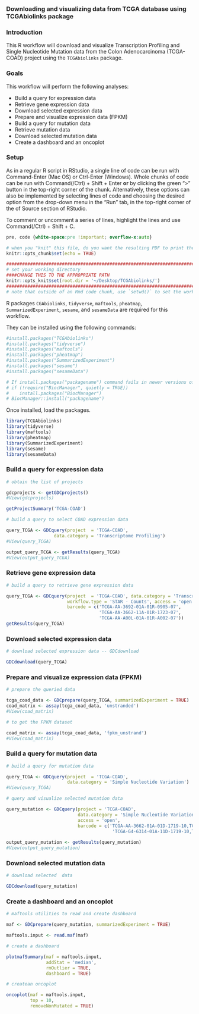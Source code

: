 ### Downloading and visualizing data from TCGA database using TCGAbiolinks package

### Introduction

This R workflow will download and visualize Transcription Profiling and Single Nucleotide Mutation data from the Colon Adenocarcinoma (TCGA-COAD) project using the `TCGAbiolinks` package. 


### Goals

This workflow will perform the following analyses:

-   Build a query for expression data 
-   Retrieve gene expression data 
-   Download selected expression data
-   Prepare and visualize expression data (FPKM) 
-   Build a query for mutation data 
-   Retrieve mutation data 
-   Download selected mutation data
-   Create a dashboard and an oncoplot

### Setup

As in a regular R script in RStudio, a single line of code can be run with Command-Enter (Mac OS) or Ctrl-Enter (Windows). Whole chunks of code can be run with Command(/Ctrl) + Shift + Enter **or** by clicking the green "\>" button in the top-right corner of the chunk. Alternatively, these options can also be implemented by selecting lines of code and choosing the desired option from the drop-down menu in the "Run" tab, in the top-right corner of the of Source section of RStudio.

To comment or uncomment a series of lines, highlight the lines and use Command(/Ctrl) + Shift + C.

```css
pre, code {white-space:pre !important; overflow-x:auto}
```


```r
# when you "knit" this file, do you want the resulting PDF to print the code in each chunk (TRUE = yes)?
knitr::opts_chunk$set(echo = TRUE)

################################################################################
# set your working directory
####CHANGE THIS TO THE APPROPRIATE PATH
knitr::opts_knit$set(root.dir = '~/Desktop/TCGAbiolinks/')
################################################################################
# note that outside of an Rmd code chunk, use `setwd()` to set the working directory in R
```

R packages `CGAbiolinks`, `tidyverse`, `maftools`, `pheatmap`, `SummarizedExperiment`, `sesame`, and `sesameData` are required for this workflow. 

They can be installed using the following commands:

```r
#install.packages("TCGAbiolinks")
#install.packages("tidyverse")
#install.packages("maftools")
#install.packages("pheatmap")
#install.packages("SummarizedExperiment")
#install.packages("sesame")
#install.packages("sesameData")

# If install.packages("packagename") command fails in newer versions of R uncomment and run the commands:
# if (!require("BiocManager", quietly = TRUE))
#    install.packages("BiocManager")
# BiocManager::install("packagename")
```

Once installed, load the packages.

```r
library(TCGAbiolinks)
library(tidyverse)
library(maftools)
library(pheatmap)
library(SummarizedExperiment)
library(sesame)
library(sesameData)
```

### Build a query for expression data 

```r
# obtain the list of projects

gdcprojects <- getGDCprojects()
#View(gdcprojects)

getProjectSummary('TCGA-COAD')
```


```r
# build a query to select COAD expression data

query_TCGA <- GDCquery(project  = 'TCGA-COAD',
                  data.category = 'Transcriptome Profiling')
#View(query_TCGA)

output_query_TCGA <- getResults(query_TCGA)
#View(output_query_TCGA)
```

### Retrieve gene expression data 

```r
# build a query to retrieve gene expression data 

query_TCGA <- GDCquery(project  = 'TCGA-COAD', data.category = 'Transcriptome Profiling', experimental.strategy = 'RNA-Seq',
                       workflow.type = 'STAR - Counts', access = 'open',
                       barcode = c('TCGA-AA-3692-01A-01R-0905-07', 
                                   'TCGA-AA-3662-11A-01R-1723-07', 
                                   'TCGA-AA-A00L-01A-01R-A002-07'))
getResults(query_TCGA)
```

### Download selected expression data

```r
# download selected expression data -- GDCdownload

GDCdownload(query_TCGA)
```

### Prepare and visualize expression data (FPKM) 

```r
# prepare the queried data 

tcga_coad_data <- GDCprepare(query_TCGA, summarizedExperiment = TRUE)
coad_matrix <- assay(tcga_coad_data, 'unstranded')
#View(coad_matrix)
```

```r
# to get the FPKM dataset

coad_matrix <- assay(tcga_coad_data, 'fpkm_unstrand')
#View(coad_matrix)
```

### Build a query for mutation data 

```r
# build a query for mutation data 

query_TCGA <- GDCquery(project  = 'TCGA-COAD',
                       data.category = 'Simple Nucleotide Variation')
#View(query_TCGA)
```


```r
# query and visualize selected mutation data

query_mutation <- GDCquery(project = 'TCGA-COAD',
                           data.category = 'Simple Nucleotide Variation',
                           access = 'open',
                           barcode = c('TCGA-AA-3662-01A-01D-1719-10,TCGA-AA-3662-11A-01D-1719-10',
                                        'TCGA-G4-6314-01A-11D-1719-10,TCGA-G4-6314-10A-01D-1720-10'))
                           
output_query_mutation <- getResults(query_mutation)
#View(output_query_mutation)
```

### Download selected mutation data

```r
# download selected  data 

GDCdownload(query_mutation)
```

### Create a dashboard and an oncoplot

```r
# maftools utilities to read and create dashboard

maf <- GDCprepare(query_mutation, summarizedExperiment = TRUE)

maftools.input <- read.maf(maf)
```


```r
# create a dashboard

plotmafSummary(maf = maftools.input,
               addStat = 'median',
               rmOutlier = TRUE,
               dashboard = TRUE)
```


```r
# createan oncoplot

oncoplot(maf = maftools.input,
         top = 10,
         removeNonMutated = TRUE)
```


